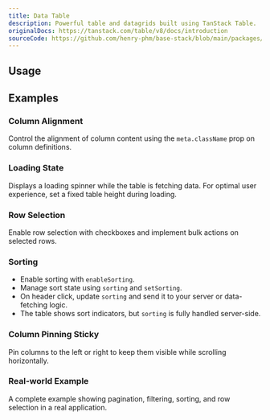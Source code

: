 ```yaml
---
title: Data Table
description: Powerful table and datagrids built using TanStack Table.
originalDocs: https://tanstack.com/table/v8/docs/introduction
sourceCode: https://github.com/henry-phm/base-stack/blob/main/packages/ui/src/components/DataTable.tsx
---
```


## Usage

<ComponentPreview name="DataTableDemo" />

## Examples

### Column Alignment

Control the alignment of column content using the `meta.className` prop on column definitions.

<ComponentPreview name="DataTableColumnAlignment" />

### Loading State
Displays a loading spinner while the table is fetching data. For optimal user experience, set a fixed table height during loading.

<ComponentPreview name="DataTableLoadingState" />

### Row Selection

Enable row selection with checkboxes and implement bulk actions on selected rows.

<ComponentPreview name="DataTableRowSelection" />

### Sorting

- Enable sorting with `enableSorting`.
- Manage sort state using `sorting` and `setSorting`.
- On header click, update `sorting` and send it to your server or data-fetching logic.
- The table shows sort indicators, but `sorting` is fully handled server-side.

<ComponentPreview name="DataTableSorting" />

### Column Pinning Sticky

Pin columns to the left or right to keep them visible while scrolling horizontally.

<ComponentPreview name="DataTableSticky" />

### Real-world Example

A complete example showing pagination, filtering, sorting, and row selection in a real application.

<ComponentPreview name="DataTableRealworld" />